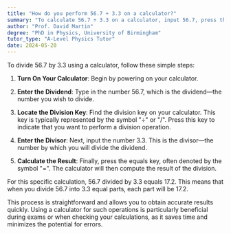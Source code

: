 ```yaml
---
title: "How do you perform 56.7 ÷ 3.3 on a calculator?"
summary: "To calculate 56.7 ÷ 3.3 on a calculator, input 56.7, press the division key, enter 3.3, and then press equals to obtain the result."
author: "Prof. David Martin"
degree: "PhD in Physics, University of Birmingham"
tutor_type: "A-Level Physics Tutor"
date: 2024-05-20
---
```


To divide $56.7$ by $3.3$ using a calculator, follow these simple steps:

1. **Turn On Your Calculator**: Begin by powering on your calculator.

2. **Enter the Dividend**: Type in the number $56.7$, which is the dividend—the number you wish to divide.

3. **Locate the Division Key**: Find the division key on your calculator. This key is typically represented by the symbol "÷" or "/". Press this key to indicate that you want to perform a division operation.

4. **Enter the Divisor**: Next, input the number $3.3$. This is the divisor—the number by which you will divide the dividend.

5. **Calculate the Result**: Finally, press the equals key, often denoted by the symbol "=". The calculator will then compute the result of the division.

For this specific calculation, $56.7$ divided by $3.3$ equals $17.2$. This means that when you divide $56.7$ into $3.3$ equal parts, each part will be $17.2$. 

This process is straightforward and allows you to obtain accurate results quickly. Using a calculator for such operations is particularly beneficial during exams or when checking your calculations, as it saves time and minimizes the potential for errors.
    